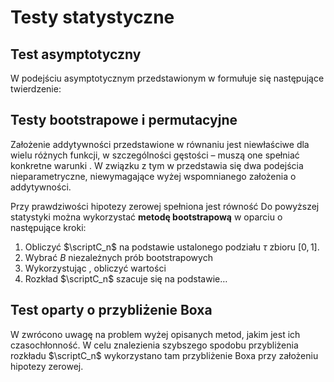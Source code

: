 # Testy statystyczne

```{=latex}
\fancyhead[LO]{\textbf{\small{Testy statystyczne}}}
\renewcommand{\headrulewidth}{0.5pt}
```

## Test asymptotyczny

W podejściu asymptotycznym przedstawionym w \cite{MCC} formułuje się następujące twierdzenie:
\begin{tw}
Niech \(X_i(t) = m(t)+\epsilon_i(t), 1\le i\le n\) będą $n$ niezależnymi trajektoriami pochodzących z procesów $L^2$ definiowanych na przedziale $[0,2]$, z wartością oczekiwaną  $\bigwedge_{t\in[0,2]}\doubleE[\epsilon_i(t)]=0$ oraz funkcją kowariancji $\doubleC(s,t)$.
Wówczas przy prawdziwości hipotezy zerowej $\bigwedge_{t\in[0,1]}m(t)=m(1+t)$ zachodzi
\[
\scriptC_n \xto{d}n\sum_{k\in\doubleN} \lambda_kA_k,
\]
gdzie $A_k$ \AAA{czym to wszystko jest? Central $\chi^2$ distribution?}
\end{tw}
\begin{proof}

\end{proof}

## Testy bootstrapowe i permutacyjne

Założenie addytywności przedstawione w równaniu \ref{eqn:addytywnosc} jest niewłaściwe dla wielu różnych funkcji, w szczególności gęstości -- muszą one spełniać konkretne warunki \AAA{[definicja gęstości?]}. W związku z tym w \cite{MCC} przedstawia się dwa podejścia nieparametryczne, niewymagające wyżej wspomnianego założenia o addytywności.

Przy prawdziwości hipotezy zerowej spełniona jest równość
\begin{equation}
\label{eqn:c_h0}
\scriptC_n = n\int_0^1 (\bar{X}(t) - m(t) + m(1+t) - \bar{X}(1+t))^2 dt.
\end{equation}
Do powyższej statystyki można wykorzystać **metodę bootstrapową** w oparciu o następujące kroki:

1. Obliczyć $\scriptC_n$ na podstawie ustalonego podziału $\tau$ zbioru $[0,1]$.
2. Wybrać $B$ niezależnych prób bootstrapowych \AAA{nie skończyłem}
3. Wykorzystując \AAA{coś}, obliczyć wartości
4. Rozkład $\scriptC_n$ szacuje się na podstawie...

\begin{tw}
\AAA{zbieżność do tego czegoś}
\end{tw}
\begin{proof}

\end{proof}

## Test oparty o przybliżenie Boxa

W \cite{Smaga} zwrócono uwagę na problem wyżej opisanych metod, jakim jest ich czasochłonność. W celu znalezienia szybszego spodobu przybliżenia rozkładu $\scriptC_n$ wykorzystano tam przybliżenie Boxa przy założeniu hipotezy zerowej.

\AAA{czy tu ma być cały proces badawczy z \cite{Smaga} przepisany?}